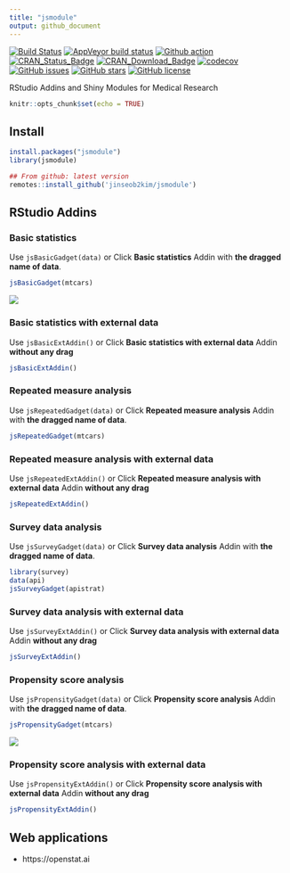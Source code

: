 ```yaml
---
title: "jsmodule"
output: github_document
---
```


[![Build Status](https://travis-ci.org/jinseob2kim/jsmodule.svg?branch=master)](https://travis-ci.org/jinseob2kim/jsmodule)
[![AppVeyor build status](https://ci.appveyor.com/api/projects/status/github/jinseob2kim/jsmodule?branch=master&svg=true)](https://ci.appveyor.com/project/jinseob2kim/jsmodule)
[![Github action](https://github.com/jinseob2kim/jsmodule/workflows/R-CMD-check/badge.svg)](https://github.com/jinseob2kim/jsmodule/actions)
[![CRAN\_Status\_Badge](https://www.r-pkg.org/badges/version/jsmodule)](https://cran.r-project.org/package=jsmodule)
[![CRAN\_Download\_Badge](https://cranlogs.r-pkg.org/badges/jsmodule)](https://CRAN.R-project.org/package=jsmodule)
[![codecov](https://codecov.io/github/jinseob2kim/jsmodule/branch/master/graphs/badge.svg)](https://codecov.io/github/jinseob2kim/jsmodule)
[![GitHub issues](https://img.shields.io/github/issues/jinseob2kim/jsmodule.svg)](https://github.com/jinseob2kim/jsmodule/issues)
[![GitHub stars](https://img.shields.io/github/stars/jinseob2kim/jsmodule.svg)](https://github.com/jinseob2kim/jsmodule/stargazers)
[![GitHub license](https://img.shields.io/github/license/jinseob2kim/jsmodule.svg)](https://github.com/jinseob2kim/jsmodule/blob/master/LICENSE)


RStudio Addins and Shiny Modules for Medical Research

```r
knitr::opts_chunk$set(echo = TRUE)
```

## Install

```r
install.packages("jsmodule")
library(jsmodule)

## From github: latest version
remotes::install_github('jinseob2kim/jsmodule')

```

## RStudio Addins

### Basic statistics 

Use `jsBasicGadget(data)` or Click **Basic statistics** Addin with **the dragged name of data**. 

```r
jsBasicGadget(mtcars)
```

![](vignettes/figures/addin.gif)

### Basic statistics with external data

Use `jsBasicExtAddin()` or Click **Basic statistics with external data** Addin **without any drag**  

```r
jsBasicExtAddin()
```


### Repeated measure analysis

Use `jsRepeatedGadget(data)` or Click **Repeated measure analysis** Addin with **the dragged name of data**. 

```r
jsRepeatedGadget(mtcars)
```

### Repeated measure analysis with external data

Use `jsRepeatedExtAddin()` or Click **Repeated measure analysis with external data** Addin **without any drag**  

```r
jsRepeatedExtAddin()
```



### Survey data analysis

Use `jsSurveyGadget(data)` or Click **Survey data analysis** Addin with **the dragged name of data**. 

```r
library(survey)
data(api)
jsSurveyGadget(apistrat)
```

### Survey data analysis with external data

Use `jsSurveyExtAddin()` or Click **Survey data analysis with external data** Addin **without any drag**  

```r
jsSurveyExtAddin()
```



### Propensity score analysis

Use `jsPropensityGadget(data)` or Click **Propensity score analysis** Addin with **the dragged name of data**. 

```r
jsPropensityGadget(mtcars)
```

![](vignettes/figures/ps.png)

### Propensity score analysis with external data

Use `jsPropensityExtAddin()` or Click **Propensity score analysis with external data** Addin **without any drag**  

```r
jsPropensityExtAddin()
```


## Web applications

* https://openstat.ai


